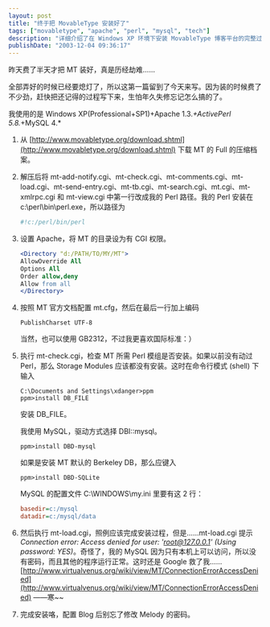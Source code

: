---
layout: post
title: "终于把 MovableType 安装好了"
tags: ["movabletype", "apache", "perl", "mysql", "tech"]
description: "详细介绍了在 Windows XP 环境下安装 MovableType 博客平台的完整过程，包括配置 Apache、Perl 模块安装、MySQL 数据库设置以及解决安装过程中遇到的常见问题。这篇技术指南适合希望在 Windows 服务器上部署 MovableType 的用户参考。"
publishDate: "2003-12-04 09:36:17"
---

昨天费了半天才把 MT 装好，真是历经劫难……

全部弄好的时候已经要熄灯了，所以这第一篇留到了今天来写。因为装的时候费了不少劲，赶快把还记得的过程写下来，生怕年久失修忘记怎么搞的了。

我使用的是 Windows XP(Professional+SP1)+Apache 1.3.*+ActivePerl 5.8.*+MySQL 4.*

1. 从 [http://www.movabletype.org/download.shtml](http://www.movabletype.org/download.shtml) 下载 MT 的 Full 的压缩档案。

1. 解压后将 mt-add-notify.cgi、mt-check.cgi、mt-comments.cgi、mt-load.cgi、mt-send-entry.cgi、mt-tb.cgi、mt-search.cgi、mt.cgi、mt-xmlrpc.cgi 和 mt-view.cgi 中第一行改成我的 Perl 路径。我的 Perl 安装在 c:\perl\bin\perl.exe，所以路径为

   ```perl
   #!c:/perl/bin/perl
   ```

1. 设置 Apache，将 MT 的目录设为有 CGI 权限。

   ```apache
   <Directory "d:/PATH/TO/MY/MT">
   AllowOverride All
   Options All
   Order allow,deny
   Allow from all
   </Directory>
   ```

1. 按照 MT 官方文档配置 mt.cfg，然后在最后一行加上编码

   ```config
   PublishCharset UTF-8
   ```

   当然，也可以使用 GB2312，不过我更喜欢国际标准：）

1. 执行 mt-check.cgi，检查 MT 所需 Perl 模组是否安装。如果以前没有动过 Perl，那么 Storage Modules 应该都没有安装。这时在命令行模式 (shell) 下输入

   ```shell
   C:\Documents and Settings\xdanger>ppm
   ppm>install DB_FILE
   ```

   安装 DB_FILE。

   我使用 MySQL，驱动方式选择 DBI::mysql。

   ```shell
   ppm>install DBD-mysql
   ```

   如果是安装 MT 默认的 Berkeley DB，那么应键入

   ```shell
   ppm>install DBD-SQLite
   ```

   MySQL 的配置文件 C:\WINDOWS\my.ini 里要有这 2 行：

   ```ini
   basedir=c:/mysql
   datadir=c:/mysql/data
   ```

1. 然后执行 mt-load.cgi，照例应该完成安装过程，但是……mt-load.cgi 提示 *Connection error: Access denied for user: 'root@127.0.0.1' (Using password: YES)*。奇怪了，我的 MySQL 因为只有本机上可以访问，所以没有密码，而且其他的程序运行正常。这时还是 Google 救了我……[http://www.virtualvenus.org/wiki/view/MT/ConnectionErrorAccessDenied](http://www.virtualvenus.org/wiki/view/MT/ConnectionErrorAccessDenied) ——寒~~

1. 完成安装咯，配置 Blog 后别忘了修改 Melody 的密码。
